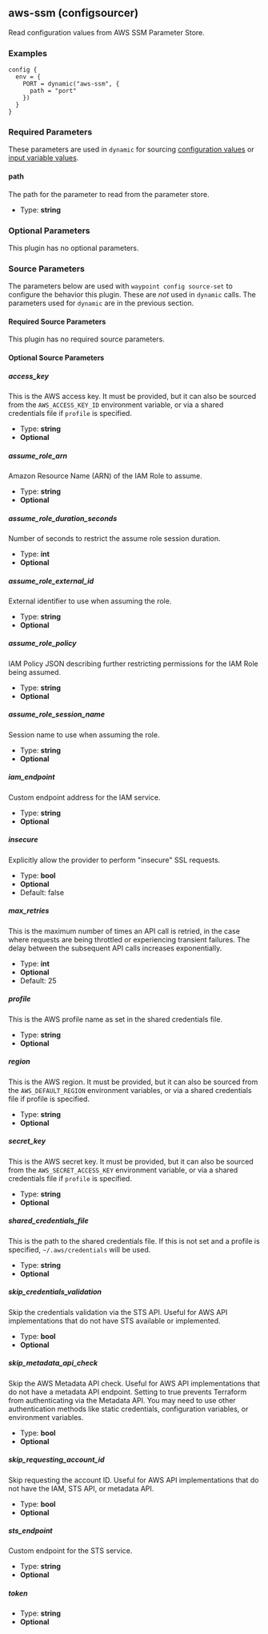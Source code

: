## aws-ssm (configsourcer)

Read configuration values from AWS SSM Parameter Store.

### Examples

```hcl
config {
  env = {
    PORT = dynamic("aws-ssm", {
	  path = "port"
	})
  }
}
```

### Required Parameters

These parameters are used in `dynamic` for sourcing [configuration values](/waypoint/docs/app-config/dynamic) or [input variable values](/waypoint/docs/waypoint-hcl/variables/dynamic).

#### path

The path for the parameter to read from the parameter store.

- Type: **string**

### Optional Parameters

This plugin has no optional parameters.

### Source Parameters

The parameters below are used with `waypoint config source-set` to configure
the behavior this plugin. These are _not_ used in `dynamic` calls. The
parameters used for `dynamic` are in the previous section.

#### Required Source Parameters

This plugin has no required source parameters.

#### Optional Source Parameters

##### access_key

This is the AWS access key. It must be provided, but it can also be sourced from the `AWS_ACCESS_KEY_ID` environment variable, or via a shared credentials file if `profile` is specified.

- Type: **string**
- **Optional**

##### assume_role_arn

Amazon Resource Name (ARN) of the IAM Role to assume.

- Type: **string**
- **Optional**

##### assume_role_duration_seconds

Number of seconds to restrict the assume role session duration.

- Type: **int**
- **Optional**

##### assume_role_external_id

External identifier to use when assuming the role.

- Type: **string**
- **Optional**

##### assume_role_policy

IAM Policy JSON describing further restricting permissions for the IAM Role being assumed.

- Type: **string**
- **Optional**

##### assume_role_session_name

Session name to use when assuming the role.

- Type: **string**
- **Optional**

##### iam_endpoint

Custom endpoint address for the IAM service.

- Type: **string**
- **Optional**

##### insecure

Explicitly allow the provider to perform "insecure" SSL requests.

- Type: **bool**
- **Optional**
- Default: false

##### max_retries

This is the maximum number of times an API call is retried, in the case where requests are being throttled or experiencing transient failures. The delay between the subsequent API calls increases exponentially.

- Type: **int**
- **Optional**
- Default: 25

##### profile

This is the AWS profile name as set in the shared credentials file.

- Type: **string**
- **Optional**

##### region

This is the AWS region. It must be provided, but it can also be sourced from the `AWS_DEFAULT_REGION` environment variables, or via a shared credentials file if profile is specified.

- Type: **string**
- **Optional**

##### secret_key

This is the AWS secret key. It must be provided, but it can also be sourced from the `AWS_SECRET_ACCESS_KEY` environment variable, or via a shared credentials file if `profile` is specified.

- Type: **string**
- **Optional**

##### shared_credentials_file

This is the path to the shared credentials file. If this is not set and a profile is specified, `~/.aws/credentials` will be used.

- Type: **string**
- **Optional**

##### skip_credentials_validation

Skip the credentials validation via the STS API. Useful for AWS API implementations that do not have STS available or implemented.

- Type: **bool**
- **Optional**

##### skip_metadata_api_check

Skip the AWS Metadata API check. Useful for AWS API implementations that do not have a metadata API endpoint. Setting to true prevents Terraform from authenticating via the Metadata API. You may need to use other authentication methods like static credentials, configuration variables, or environment variables.

- Type: **bool**
- **Optional**

##### skip_requesting_account_id

Skip requesting the account ID. Useful for AWS API implementations that do not have the IAM, STS API, or metadata API.

- Type: **bool**
- **Optional**

##### sts_endpoint

Custom endpoint for the STS service.

- Type: **string**
- **Optional**

##### token

- Type: **string**
- **Optional**
